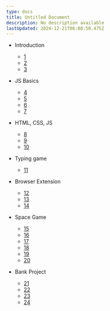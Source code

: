 ```yaml
---
type: docs
title: Untitled Document
description: No description available
lastUpdated: 2024-12-21T06:08:50.475Z
---
```


- Introduction
  - [1](../1-getting-started-lessons/1-intro-to-programming-languages/README.md)
  - [2](../1-getting-started-lessons/2-github-basics/README.md)
  - [3](../1-getting-started-lessons/3-accessibility/README.md)
  
- JS Basics
  - [4](../2-js-basics/1-data-types/README.md)
  - [5](../2-js-basics/2-functions-methods/README.md)
  - [6](../2-js-basics/3-making-decisions/README.md)
  - [7](../2-js-basics/4-arrays-loops/README.md)

- HTML, CSS, JS
  - [8](../3-terrarium/1-intro-to-html/README.md)
  - [9](../3-terrarium/2-intro-to-css/README.md)
  - [10](../3-terrarium/3-intro-to-DOM-and-closures/README.md)

- Typing game
  - [11](../4-typing-game/typing-game/README.md)
  
- Browser Extension
  - [12](../5-browser-extension/1-about-browsers/README.md)
  - [13](../5-browser-extension/2-forms-browsers-local-storage/README.md)
  - [14](../5-browser-extension/3-background-tasks-and-performance/README.md)

- Space Game
  - [15](../6-space-game/1-introduction/README.md)
  - [16](../6-space-game/2-drawing-to-canvas/README.md)
  - [17](../6-space-game/3-moving-elements-around/README.md)
  - [18](../6-space-game/4-collision-detection/README.md)
  - [19](../6-space-game/5-keeping-score/README.md)
  - [20](../6-space-game/6-end-condition/README.md)

- Bank Project
  - [21](../7-bank-project/1-template-route/README.md)
  - [22](../7-bank-project/2-forms/README.md)
  - [23](../7-bank-project/3-data/README.md)
  - [24](../7-bank-project/4-state-management/README.md)

